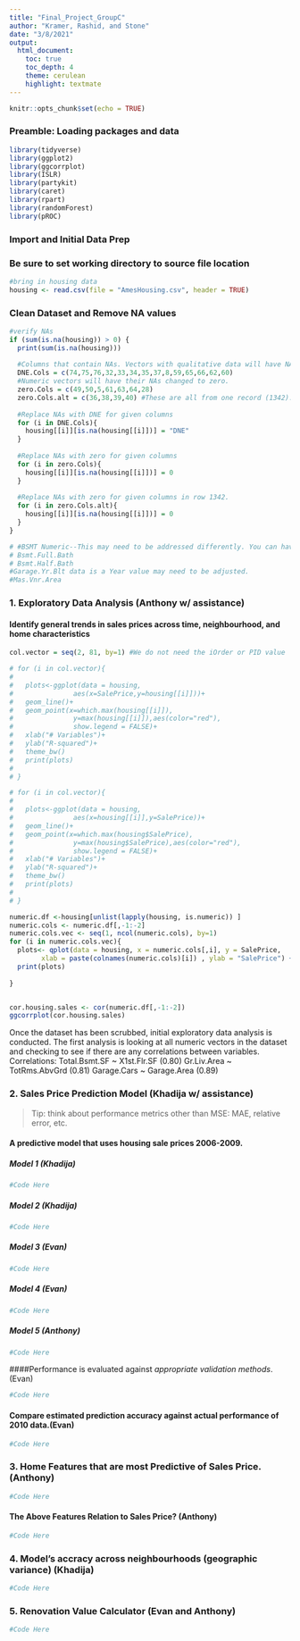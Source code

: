 ```yaml
---
title: "Final_Project_GroupC"
author: "Kramer, Rashid, and Stone"
date: "3/8/2021"
output:
  html_document:
    toc: true
    toc_depth: 4
    theme: cerulean
    highlight: textmate
---
```


```r
knitr::opts_chunk$set(echo = TRUE)
```

### Preamble: Loading packages and data

```r
library(tidyverse)
library(ggplot2)
library(ggcorrplot)
library(ISLR)
library(partykit)
library(caret)
library(rpart)
library(randomForest)
library(pROC)
```

### Import and Initial Data Prep
### Be sure to set working directory to source file location

```r
#bring in housing data
housing <- read.csv(file = "AmesHousing.csv", header = TRUE)
```

### Clean Dataset and Remove NA values
```r
#verify NAs
if (sum(is.na(housing)) > 0) {
  print(sum(is.na(housing)))
  
  #Columns that contain NAs. Vectors with qualitative data will have NAs changed to DNE
  DNE.Cols = c(74,75,76,32,33,34,35,37,8,59,65,66,62,60)
  #Numeric vectors will have their NAs changed to zero.
  zero.Cols = c(49,50,5,61,63,64,28)
  zero.Cols.alt = c(36,38,39,40) #These are all from one record (1342). Maybe just omit the record?
  
  #Replace NAs with DNE for given columns
  for (i in DNE.Cols){
    housing[[i]][is.na(housing[[i]])] = "DNE"
  }
  
  #Replace NAs with zero for given columns
  for (i in zero.Cols){
    housing[[i]][is.na(housing[[i]])] = 0
  }
  
  #Replace NAs with zero for given columns in row 1342. 
  for (i in zero.Cols.alt){
    housing[[i]][is.na(housing[[i]])] = 0
  }
}

# #BSMT Numeric--This may need to be addressed differently. You can have a basement without a bathroom, and zero values already exist.
# Bsmt.Full.Bath
# Bsmt.Half.Bath
#Garage.Yr.Blt data is a Year value may need to be adjusted.
#Mas.Vnr.Area

```


### 1. Exploratory Data Analysis (Anthony w/ assistance)

#### Identify general trends in sales prices across time, neighbourhood, and home characteristics

```r

col.vector = seq(2, 81, by=1) #We do not need the iOrder or PID value

# for (i in col.vector){
#   
#   plots<-ggplot(data = housing,
#               aes(x=SalePrice,y=housing[[i]]))+
#   geom_line()+
#   geom_point(x=which.max(housing[[i]]),
#               y=max(housing[[i]]),aes(color="red"),
#               show.legend = FALSE)+
#   xlab("# Variables")+
#   ylab("R-squared")+
#   theme_bw()
#   print(plots)
# 
# }

# for (i in col.vector){
#   
#   plots<-ggplot(data = housing,
#               aes(x=housing[[i]],y=SalePrice))+
#   geom_line()+
#   geom_point(x=which.max(housing$SalePrice),
#               y=max(housing$SalePrice),aes(color="red"),
#               show.legend = FALSE)+
#   xlab("# Variables")+
#   ylab("R-squared")+
#   theme_bw()
#   print(plots)
# 
# }

numeric.df <-housing[unlist(lapply(housing, is.numeric)) ]
numeric.cols <- numeric.df[,-1:-2]
numeric.cols.vec <- seq(1, ncol(numeric.cols), by=1)
for (i in numeric.cols.vec){
  plots<- qplot(data = housing, x = numeric.cols[,i], y = SalePrice,
        xlab = paste(colnames(numeric.cols)[i]) , ylab = "SalePrice") + stat_smooth(method = "lm")
  print(plots)
  
}


cor.housing.sales <- cor(numeric.df[,-1:-2])
ggcorrplot(cor.housing.sales)

```
Once the dataset has been scrubbed, initial exploratory data analysis is conducted. The first analysis is looking at all numeric vectors in the dataset and checking to see if there are any correlations between variables.
Correlations:
Total.Bsmt.SF   ~   X1st.Flr.SF     (0.80)
Gr.Liv.Area     ~   TotRms.AbvGrd   (0.81)
Garage.Cars     ~   Garage.Area     (0.89)

### 2. Sales Price Prediction Model (Khadija w/ assistance)
> Tip: think about performance metrics other than MSE: MAE, relative error, etc.

#### A predictive model that uses housing sale prices 2006-2009. 

#####  Model 1 (Khadija)
```r

#Code Here

```

##### Model 2 (Khadija)
```r

#Code Here

```



##### Model 3 (Evan)
```r

#Code Here

```

##### Model 4 (Evan)
```r

#Code Here

```

##### Model 5 (Anthony)
```r

#Code Here

```

####Performance is evaluated against *appropriate validation methods*. (Evan)

```r

#Code Here

```

#### Compare estimated prediction accuracy against actual performance of 2010 data.(Evan)

```r

#Code Here

```


### 3. Home Features that are most Predictive of Sales Price.(Anthony)

```r

#Code Here

```

#### The Above Features Relation to Sales Price? (Anthony)

```r

#Code Here

```

### 4. Model's accracy across neighbourhoods (geographic variance) (Khadija)

```r

#Code Here

```

### 5. Renovation Value Calculator (Evan and Anthony)

```r

#Code Here

```










